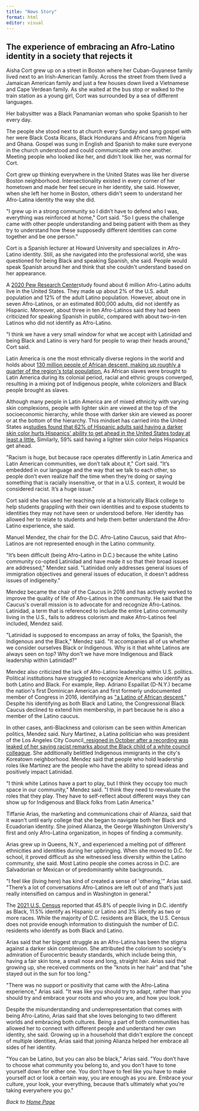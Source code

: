 ```yaml
---
title: "News Story"
format: html
editor: visual
---
```


## The experience of embracing an Afro-Latino identity in a society that rejects it

Aisha Cort grew up on a street in Boston where her Cuban-Guyanese family lived next to an Irish-American family. Across the street from them lived a Jamaican American family and just a few houses down lived a Vietnamese and Cape Verdean family. As she waited at the bus stop or walked to the train station as a young girl, Cort was surrounded by a sea of different languages.

Her babysitter was a Black Panamanian woman who spoke Spanish to her every day. 

The people she stood next to at church every Sunday and sang gospel with her were Black Costa Ricans, Black Hondurans and Africans from Nigeria and Ghana. Gospel was sung in English and Spanish to make sure everyone in the church understood and could communicate with one another. Meeting people who looked like her, and didn\'t look like her, was normal for Cort.

Cort grew up thinking everywhere in the United States was like her diverse Boston neighborhood. Intersectionality existed in every corner of her hometown and made her feel secure in her identity, she said. However, when she left her home in Boston, others didn\'t seem to understand her Afro-Latina identity the way she did. 

\"I grew up in a strong community so I didn't have to defend who I was, everything was reinforced at home,\" Cort said. \"So I guess the challenge came with other people understanding and being patient with them as they try to understand how these supposedly different identities can come together and be one person.\"

Cort is a Spanish lecturer at Howard University and specializes in Afro-Latino identity. Still, as she navigated into the professional world, she was questioned for being Black and speaking Spanish, she said. People would speak Spanish around her and think that she couldn\'t understand based on her appearance. 

A [2020 Pew Research Center ](https://www.pewresearch.org/fact-tank/2022/05/02/about-6-million-u-s-adults-identify-as-afro-latino/)study found about 6 million Afro-Latino adults live in the United States. They made up about 2% of the U.S. adult population and 12% of the adult Latino population. However, about one in seven Afro-Latinos, or an estimated 800,000 adults, did not identify as Hispanic. Moreover, about three in ten Afro-Latinos said they had been criticized for speaking Spanish in public, compared with about two-in-ten Latinos who did not identify as Afro-Latino. 

\"I think we have a very small window for what we accept with Latinidad and being Black and Latino is very hard for people to wrap their heads around,\" Cort said.

Latin America is one the most ethnically diverse regions in the world and holds about [130 million people of African descent, making up roughly a quarter of the region\'s total population.](https://perla.princeton.edu/) As African slaves were brought to Latin America during its colonial period, racial and ethnic groups converged, resulting in a mixing pot of Indigenous people, white colonizers and Black people brought as slaves.

Although many people in Latin America are of mixed ethnicity with varying skin complexions, people with lighter skin are viewed at the top of the socioeconomic hierarchy, while those with darker skin are viewed as poorer or at the bottom of the hierarchy. This mindset has carried into the United States as[ studies found that 62% of Hispanic adults said having a darker skin color hurts Hispanics\' ability to get ahead in the United States today at least a little. ](https://www.pewresearch.org/hispanic/2021/11/04/majority-of-latinos-say-skin-color-impacts-opportunity-in-america-and-shapes-daily-life/) Similarly, 59% said having a lighter skin color helps Hispanics get ahead.

\"Racism is huge, but because race operates differently in Latin America and Latin American communities, we don't talk about it,\" Cort said. \"It's embedded in our language and the way that we talk to each other, so people don't even realize half the time when they're doing or saying something that is racially insensitive, or that in a U.S. context, it would be considered racist. It's a huge issue.\"

Cort said she has used her teaching role at a historically Black college to help students grappling with their own identities and to expose students to identities they may not have seen or understood before. Her identity has allowed her to relate to students and help them better understand the Afro-Latino experience, she said. 

Manuel Mendez, the chair for the D.C. Afro-Latino Caucus, said that Afro-Latinos are not represented enough in the Latino community.

\"It's been difficult (being Afro-Latino in D.C.) because the white Latino community co-opted Latinidad and have made it so that their broad issues are addressed,\" Mendez said. \"Latinidad only addresses general issues of immigration objectives and general issues of education, it doesn\'t address issues of indigeneity.\"

Mendez became the chair of the Caucus in 2016 and has actively worked to improve the quality of life of Afro-Latinos in the community. He said that the Caucus\'s overall mission is to advocate for and recognize Afro-Latinos. Latinidad, a term that is referenced to include the entire Latino community living in the U.S., fails to address colorism and make Afro-Latinos feel included, Mendez said.

\"Latinidad is supposed to encompass an array of folks, the Spanish, the Indigenous and the Black,\" Mendez said. \"It accompanies all of us whether we consider ourselves Black or Indigenous. Why is it that white Latinos are always seen on top? Why don\'t we have more Indigenous and Black leadership within Latinidad?\" 

Mendez also criticized the lack of Afro-Latino leadership within U.S. politics. Political institutions have struggled to recognize Americans who identify as both Latino and Black. For example, Rep. Adriano Espaillat (D-N.Y.) became the nation\'s first Dominican American and first formerly undocumented member of Congress in 2016, identifying as [\"a Latino of African descent.](https://www.axios.com/2022/02/15/adriano-espaillat-black-caucus)\" Despite his identifying as both Black and Latino, the Congressional Black Caucus declined to extend him membership, in part because he is also a member of the Latino caucus. 

In other cases, anti-Blackness and colorism can be seen within American politics, Mendez said. Nury Martinez, a Latina politician who was president of the Los Angeles City Council[, resigned in October after a recording was leaked of her saying racist remarks about the Black child of a white council colleague](https://www.nytimes.com/2022/10/12/us/los-angeles-council-nury-martinez-resigns.html). She additionally belittled Indigenous immigrants in the city\'s Koreatown neighborhood. Mendez said that people who hold leadership roles like Martinez are the people who have the ability to spread ideas and positively impact Latinidad.

\"I think white Latinos have a part to play, but I think they occupy too much space in our community,\" Mendez said. \"I think they need to reevaluate the roles that they play. They have to self-reflect about different ways they can show up for Indigenous and Black folks from Latin America.\"

Tiffanie Arias, the marketing and communications chair of Alianza, said that it wasn\'t until early college that she began to navigate both her Black and Ecuadorian identity. She joined Alianza, the George Washington University\'s first and only Afro-Latina organization, in hopes of finding a community.

Arias grew up in Queens, N.Y., and experienced a melting pot of different ethnicities and identities during her upbringing. When she moved to D.C. for school, it proved difficult as she witnessed less diversity within the Latino community, she said. Most Latino people she comes across in D.C. are Salvadorian or Mexican or of predominantly white backgrounds.

\"I feel like (living here) has kind of created a sense of \'othering,\'\" Arias said. \"There's a lot of conversations Afro-Latinos are left out of and that's just really intensified on campus and in Washington in general.\"

The [2021 U.S. Census](https://www.census.gov/quickfacts/DC) reported that 45.8% of people living in D.C. identify as Black, 11.5% identify as Hispanic or Latino and 3% identify as two or more races. While the majority of D.C. residents are Black, the U.S. Census does not provide enough information to distinguish the number of D.C. residents who identify as both Black and Latino. 

Arias said that her biggest struggle as an Afro-Latina has been the stigma against a darker skin complexion. She attributed the colorism to society\'s admiration of Eurocentric beauty standards, which include being thin, having a fair skin tone, a small nose and long, straight hair. Arias said that growing up, she received comments on the \"knots in her hair\" and that \"she stayed out in the sun for too long.\"

\"There was no support or positivity that came with the Afro-Latina experience,\" Arias said. \"It was like you should try to adapt, rather than you should try and embrace your roots and who you are, and how you look.\"

Despite the misunderstanding and underrepresentation that comes with being Afro-Latino, Arias said that she loves belonging to two different worlds and embracing both cultures. Being a part of both communities has allowed her to connect with different people and understand her own identity, she said. Growing up in a household that didn\'t explore the concept of multiple identities, Arias said that joining Alianza helped her embrace all sides of her identity. 

\"You can be Latino, but you can also be black,\" Arias said. \"You don't have to choose what community you belong to, and you don't have to tone yourself down for either one. You don't have to feel like you have to make yourself act or look a certain way, you are enough as you are. Embrace your culture, your look, your everything, because that's ultimately what you're taking everywhere you go.\"

*Back to [Home Page](https://kbrown86.github.io/kyliebrownwebsite/index2.html)*
